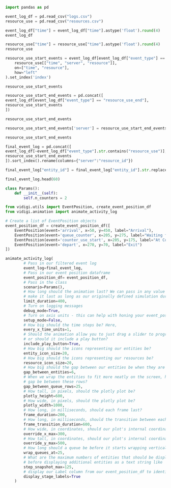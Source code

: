 

```python
import pandas as pd

event_log_df = pd.read_csv("logs.csv")
resource_use = pd.read_csv("resources.csv")
```

```python
event_log_df["time"] = event_log_df["time"].astype('float').round(4)
event_log_df
```

```python
resource_use["time"] = resource_use["time"].astype('float').round(4)
resource_use
```

```python
resource_use_start_events = event_log_df[event_log_df["event_type"] == "resource_use"].reset_index(drop=False).merge(
    resource_use[["time", "server", "resource"]],
    on=["time", "resource"],
    how="left"
).set_index('index')

resource_use_start_events
```

```python
resource_use_start_end_events = pd.concat([
event_log_df[event_log_df["event_type"] == "resource_use_end"],
resource_use_start_events
])

resource_use_start_end_events
```

```python
resource_use_start_end_events['server'] = resource_use_start_end_events.groupby(['entity_id', 'resource'])['server'].bfill().ffill()

resource_use_start_end_events
```

```python
final_event_log = pd.concat([
event_log_df[~event_log_df["event_type"].str.contains("resource_use")],
resource_use_start_end_events
]).sort_index().rename(columns={"server":"resource_id"})

final_event_log["entity_id"] = final_event_log["entity_id"].str.replace("Customer", "")

final_event_log.head(60)
```

```python
class Params():
    def __init__(self):
        self.n_counters = 2
```


```python
from vidigi.utils import EventPosition, create_event_position_df
from vidigi.animation import animate_activity_log

# Create a list of EventPosition objects
event_position_df = create_event_position_df([
    EventPosition(event='arrival', x=50, y=450, label="Arrival"),
    EventPosition(event='queue_counter', x=205, y=275, label="Waiting for Counter"),
    EventPosition(event='counter_use_start', x=205, y=175, label="At Counter", resource='n_counters'),
    EventPosition(event='depart', x=270, y=70, label="Exit")
])
```


```python
animate_activity_log(
        # Pass in our filtered event log
        event_log=final_event_log,
        # Pass in our event position dataframe
        event_position_df= event_position_df,
        # Pass in the class
        scenario=Params(),
        # How long should the animation last? We can pass in any value here - but I've chosen to
        # make it last as long as our originally defined simulation duration
        limit_duration=400,
        # Turn on logging messages
        debug_mode=True,
        # Turn on axis units - this can help with honing your event_position_df iteratively
        setup_mode=False,
        # How big should the time steps be? Here,
        every_x_time_units=1,
        # Should the animation allow you to just drag a slider to progress through the animation,
        # or should it include a play button?
        include_play_button=True,
        # How big should the icons representing our entities be?
        entity_icon_size=20,
        # How big should the icons representing our resources be?
        resource_icon_size=20,
        # How big should the gap between our entities be when they are queueing?
        gap_between_entities=6,
        # When we wrap the entities to fit more neatly on the screen, how big should the vertical
        # gap be between these rows?
        gap_between_queue_rows=25,
        # How tall, in pixels, should the plotly plot be?
        plotly_height=600,
        # How wide, in pixels, should the plotly plot be?
        plotly_width=1000,
        # How long, in milliseconds, should each frame last?
        frame_duration=200,
        # How long, in milliseconds, should the transition between each pair of frames be?
        frame_transition_duration=600,
        # How wide, in coordinates, should our plot's internal coordinate system be?
        override_x_max=300,
        # How tall, in coordinates, should our plot's internal coordinate system be?
        override_y_max=500,
        # How long should a queue be before it starts wrapping vertically?
        wrap_queues_at=25,
        # What are the maximum numbers of entities that should be displayed in any queueing steps
        # before displaying additional entities as a text string like '+ 37 more'
        step_snapshot_max=125,
        # display our Label column from our event_position_df to identify the position of each icon
        display_stage_labels=True
    )
```
